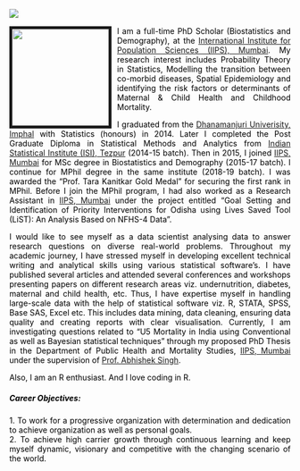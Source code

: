 <link rel="stylesheet" href="styles.css" type="text/css">


<style>
body {
text-align: justify}
</style>

<p><img src="images/name.png" style="height: auto; width: auto" align="left"><br></p>
<p><img src="images/IMG_0084_n2.jpg" style="height:173px; width: auto; border:5px solid; margin-right: 10px" align="left"></p>

<span style="color: black;">I am a full-time PhD Scholar (Biostatistics and Demography), at the [International Institute for Population Sciences (IIPS), Mumbai](https://iipsindia.ac.in/). My research interest includes Probability Theory in Statistics, Modelling the transition between co-morbid diseases, Spatial Epidemiology and identifying the risk factors or determinants of Maternal & Child Health and Childhood Mortality.</span>

<span style="color: black;">I graduated from the [Dhanamanjuri Univerisity, Imphal](https://dmcscience.ac.in/) with Statistics (honours) in 2014. Later I completed the Post Graduate Diploma in Statistical Methods and Analytics from [Indian Statistical Institute (ISI), Tezpur](http://www.isine.ac.in/) (2014-15 batch). Then in 2015, I joined [IIPS, Mumbai](https://iipsindia.ac.in/) for MSc degree in Biostatistics and Demography (2015-17 batch). I continue for MPhil degree in the same institute (2018-19 batch). I was awarded the “Prof. Tara Kanitkar Gold Medal” for securing the first rank in MPhil. Before I join the MPhil program, I had also worked as a Research Assistant in [IIPS, Mumbai](https://iipsindia.ac.in/) under the project entitled “Goal Setting and Identification of Priority Interventions for Odisha using Lives Saved Tool (LiST): An Analysis Based on NFHS-4 Data”.</span>

<span style="color: black;">I would like to see myself as a data scientist analysing data to answer research questions on diverse real-world problems. Throughout my academic journey, I have stressed myself in developing excellent technical writing and analytical skills using various statistical software’s. I have published several articles and attended several conferences and workshops presenting papers on different research areas viz. undernutrition, diabetes, maternal and child health, etc. Thus, I have expertise myself in handling large-scale data with the help of statistical software viz. R, STATA, SPSS, Base SAS, Excel etc. This includes data mining, data cleaning, ensuring data quality and creating reports with clear visualisation. Currently, I am investigating questions related to “U5 Mortality in India using Conventional as well as Bayesian statistical techniques” through my proposed PhD Thesis in the Department of Public Health and Mortality Studies, [IIPS, Mumbai](https://iipsindia.ac.in/) under the supervision of [Prof. Abhishek Singh](https://www.iipsindia.ac.in/department-faculties/37).</span> 
        
<span style="color: black;">Also, I am an R enthusiast. And I love coding in R.</span>



<h5><span style="color: black;"><strong>Career Objectives:</strong></span></h5>
  <span style="color: black;">1. To work for a progressive organization with determination and dedication to achieve organization as well as personal goals.</span><br>
  <span style="color: black;">2. To achieve high carrier growth through continuous learning and keep myself dynamic, visionary and competitive with the changing scenario of the world.</span>
<br><br><br><br>

